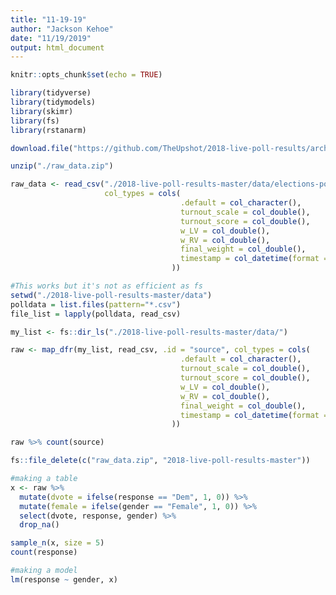 ```yaml
---
title: "11-19-19"
author: "Jackson Kehoe"
date: "11/19/2019"
output: html_document
---
```


```r
knitr::opts_chunk$set(echo = TRUE)
```

```r
library(tidyverse)
library(tidymodels)
library(skimr)
library(fs)
library(rstanarm)

```

```r
download.file("https://github.com/TheUpshot/2018-live-poll-results/archive/master.zip", destfile = "./raw_data.zip")

unzip("./raw_data.zip")

raw_data <- read_csv("./2018-live-poll-results-master/data/elections-poll-az02-1.csv", 
                     col_types = cols(
                                      .default = col_character(),
                                      turnout_scale = col_double(),
                                      turnout_score = col_double(),
                                      w_LV = col_double(),
                                      w_RV = col_double(),
                                      final_weight = col_double(),
                                      timestamp = col_datetime(format = "")
                                    ))
```

```r
#This works but it's not as efficient as fs
setwd("./2018-live-poll-results-master/data")
polldata = list.files(pattern="*.csv")
file_list = lapply(polldata, read_csv)
```

```r
my_list <- fs::dir_ls("./2018-live-poll-results-master/data/")

raw <- map_dfr(my_list, read_csv, .id = "source", col_types = cols(
                                      .default = col_character(),
                                      turnout_scale = col_double(),
                                      turnout_score = col_double(),
                                      w_LV = col_double(),
                                      w_RV = col_double(),
                                      final_weight = col_double(),
                                      timestamp = col_datetime(format = "")
                                    ))

raw %>% count(source)

fs::file_delete(c("raw_data.zip", "2018-live-poll-results-master"))
```

```r
#making a table
x <- raw %>%
  mutate(dvote = ifelse(response == "Dem", 1, 0)) %>%
  mutate(female = ifelse(gender == "Female", 1, 0)) %>%
  select(dvote, response, gender) %>%
  drop_na()

sample_n(x, size = 5)
count(response)
```

```r
#making a model
lm(response ~ gender, x)
```

